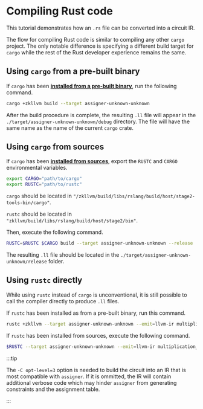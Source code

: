 # Compiling Rust code

This tutorial demonstrates how an `.rs` file can be converted into a circuit IR.

The flow for compiling Rust code is similar to compiling any other `cargo` project. The only notable difference is specifying a different build target for `cargo` while the rest of the Rust developer experience remains the same. 

## Using `cargo` from a pre-built binary

If `cargo` has been [**installed from a pre-built binary**](./installation#using-pre-built-binaries), run the following command. 

```bash
cargo +zkllvm build --target assigner-unknown-unknown
```

After the build procedure is complete, the resulting `.ll` file will appear in the `./target/assigner-unknown-unknown/debug` directory. The file will have the same name as the name of the current `cargo` crate. 

## Using `cargo` from sources

If `cargo` has been [**installed from sources**](./installation#building-from-sources), export the `RUSTC` and `CARGO` environmental variables.

```bash
export CARGO="path/to/cargo"
export RUSTC="path/to/rustc"
```

`cargo` should be located in `"/zkllvm/build/libs/rslang/build/host/stage2-tools-bin/cargo"`. 

`rustc` should be located in `"zkllvm/build/libs/rslang/build/host/stage2/bin"`.

Then, execute the following command.

```bash
RUSTC=$RUSTC $CARGO build --target assigner-unknown-unknown --release
```

The resulting `.ll` file should be located in the `./target/assigner-unknown-unknown/release` folder. 

## Using `rustc` directly

While using `rustc` instead of `cargo` is unconventional, it is still possible to call the compiler directly to produce `.ll` files.

If `rustc` has been installed as from a pre-built binary, run this command.  

```bash
rustc +zkllvm --target assigner-unknown-unknown --emit=llvm-ir multiplication_example.rs -C opt-level=3
```

If `rustc` has been installed from sources, execute the following command. 

```bash
$RUSTC --target assigner-unknown-unknown --emit=llvm-ir multiplication_example.rs -C opt-level=3
```

:::tip

The `-C opt-level=3` option is needed to build the circuit into an IR that is most compatible with `assigner`. If it is ommitted, the IR will contain additional verbose code which may hinder `assigner` from generating constraints and the assignment table.

:::